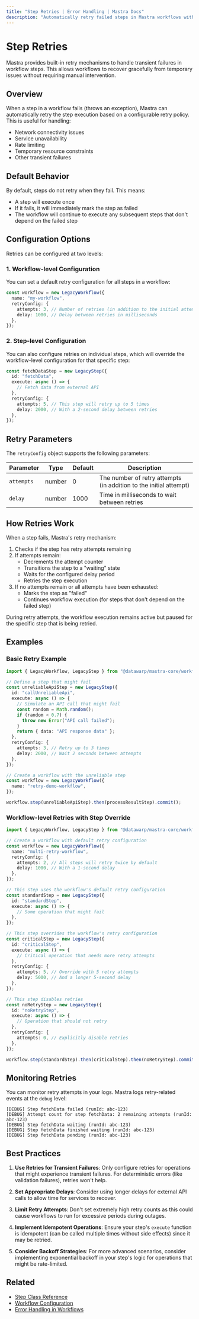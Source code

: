 ```yaml
---
title: "Step Retries | Error Handling | Mastra Docs"
description: "Automatically retry failed steps in Mastra workflows with configurable retry policies."
---
```


# Step Retries

Mastra provides built-in retry mechanisms to handle transient failures in workflow steps. This allows workflows to recover gracefully from temporary issues without requiring manual intervention.

## Overview

When a step in a workflow fails (throws an exception), Mastra can automatically retry the step execution based on a configurable retry policy. This is useful for handling:

- Network connectivity issues
- Service unavailability
- Rate limiting
- Temporary resource constraints
- Other transient failures

## Default Behavior

By default, steps do not retry when they fail. This means:

- A step will execute once
- If it fails, it will immediately mark the step as failed
- The workflow will continue to execute any subsequent steps that don't depend on the failed step

## Configuration Options

Retries can be configured at two levels:

### 1. Workflow-level Configuration

You can set a default retry configuration for all steps in a workflow:

```typescript
const workflow = new LegacyWorkflow({
  name: "my-workflow",
  retryConfig: {
    attempts: 3, // Number of retries (in addition to the initial attempt)
    delay: 1000, // Delay between retries in milliseconds
  },
});
```

### 2. Step-level Configuration

You can also configure retries on individual steps, which will override the workflow-level configuration for that specific step:

```typescript
const fetchDataStep = new LegacyStep({
  id: "fetchData",
  execute: async () => {
    // Fetch data from external API
  },
  retryConfig: {
    attempts: 5, // This step will retry up to 5 times
    delay: 2000, // With a 2-second delay between retries
  },
});
```

## Retry Parameters

The `retryConfig` object supports the following parameters:

| Parameter  | Type   | Default | Description                                                       |
| ---------- | ------ | ------- | ----------------------------------------------------------------- |
| `attempts` | number | 0       | The number of retry attempts (in addition to the initial attempt) |
| `delay`    | number | 1000    | Time in milliseconds to wait between retries                      |

## How Retries Work

When a step fails, Mastra's retry mechanism:

1. Checks if the step has retry attempts remaining
2. If attempts remain:
   - Decrements the attempt counter
   - Transitions the step to a "waiting" state
   - Waits for the configured delay period
   - Retries the step execution
3. If no attempts remain or all attempts have been exhausted:
   - Marks the step as "failed"
   - Continues workflow execution (for steps that don't depend on the failed step)

During retry attempts, the workflow execution remains active but paused for the specific step that is being retried.

## Examples

### Basic Retry Example

```typescript
import { LegacyWorkflow, LegacyStep } from "@datawarp/mastra-core/workflows/legacy";

// Define a step that might fail
const unreliableApiStep = new LegacyStep({
  id: "callUnreliableApi",
  execute: async () => {
    // Simulate an API call that might fail
    const random = Math.random();
    if (random < 0.7) {
      throw new Error("API call failed");
    }
    return { data: "API response data" };
  },
  retryConfig: {
    attempts: 3, // Retry up to 3 times
    delay: 2000, // Wait 2 seconds between attempts
  },
});

// Create a workflow with the unreliable step
const workflow = new LegacyWorkflow({
  name: "retry-demo-workflow",
});

workflow.step(unreliableApiStep).then(processResultStep).commit();
```

### Workflow-level Retries with Step Override

```typescript
import { LegacyWorkflow, LegacyStep } from "@datawarp/mastra-core/workflows/legacy";

// Create a workflow with default retry configuration
const workflow = new LegacyWorkflow({
  name: "multi-retry-workflow",
  retryConfig: {
    attempts: 2, // All steps will retry twice by default
    delay: 1000, // With a 1-second delay
  },
});

// This step uses the workflow's default retry configuration
const standardStep = new LegacyStep({
  id: "standardStep",
  execute: async () => {
    // Some operation that might fail
  },
});

// This step overrides the workflow's retry configuration
const criticalStep = new LegacyStep({
  id: "criticalStep",
  execute: async () => {
    // Critical operation that needs more retry attempts
  },
  retryConfig: {
    attempts: 5, // Override with 5 retry attempts
    delay: 5000, // And a longer 5-second delay
  },
});

// This step disables retries
const noRetryStep = new LegacyStep({
  id: "noRetryStep",
  execute: async () => {
    // Operation that should not retry
  },
  retryConfig: {
    attempts: 0, // Explicitly disable retries
  },
});

workflow.step(standardStep).then(criticalStep).then(noRetryStep).commit();
```

## Monitoring Retries

You can monitor retry attempts in your logs. Mastra logs retry-related events at the `debug` level:

```
[DEBUG] Step fetchData failed (runId: abc-123)
[DEBUG] Attempt count for step fetchData: 2 remaining attempts (runId: abc-123)
[DEBUG] Step fetchData waiting (runId: abc-123)
[DEBUG] Step fetchData finished waiting (runId: abc-123)
[DEBUG] Step fetchData pending (runId: abc-123)
```

## Best Practices

1. **Use Retries for Transient Failures**: Only configure retries for operations that might experience transient failures. For deterministic errors (like validation failures), retries won't help.

2. **Set Appropriate Delays**: Consider using longer delays for external API calls to allow time for services to recover.

3. **Limit Retry Attempts**: Don't set extremely high retry counts as this could cause workflows to run for excessive periods during outages.

4. **Implement Idempotent Operations**: Ensure your step's `execute` function is idempotent (can be called multiple times without side effects) since it may be retried.

5. **Consider Backoff Strategies**: For more advanced scenarios, consider implementing exponential backoff in your step's logic for operations that might be rate-limited.

## Related

- [Step Class Reference](./step-class.mdx)
- [Workflow Configuration](./workflow.mdx)
- [Error Handling in Workflows](../../docs/workflows-legacy/error-handling.mdx)
